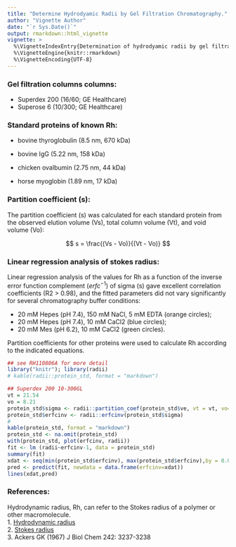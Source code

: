 ```yaml
---
title: "Determine Hydrodyamic Radii by Gel Filtration Chromatography."
author: "Vignette Author"
date: "`r Sys.Date()`"
output: rmarkdown::html_vignette
vignette: >
  %\VignetteIndexEntry{Determination of hydrodyamic radii by gel filtration chromatography.}
  %\VignetteEngine{knitr::rmarkdown}
  %\VignetteEncoding{UTF-8}
---
```

 
### Gel filtration columns columns:   

- Superdex 200 (16/60; GE Healthcare)  
- Superose 6 (10/300; GE Healthcare)  

### Standard proteins of known Rh:  

- bovine thyroglobulin (8.5 nm, 670 kDa)  

- bovine IgG (5.22 nm, 158 kDa)  
- chicken ovalbumin (2.75 nm, 44 kDa)    
- horse myoglobin (1.89 nm, 17 kDa)   

### Partition coefficient (s):  

The partition coefficient (s) was calculated for each standard protein from the observed elution volume (Vs), total column volume (Vt), and void volume (Vo):

$$ s = \frac{(Vs - Vo)}{(Vt - Vo)} $$

### Linear regression analysis of stokes radius:  

Linear regression analysis of the values for Rh as a function of the inverse error function complement $(erfc^{-1})$ of sigma (s) gave excellent correlation coefficients (R2 > 0.98), and the fitted parameters did not vary significantly for several chromatography buffer conditions:

- 20 mM Hepes (pH 7.4), 150 mM NaCl, 5 mM EDTA (orange circles); 
- 20 mM Hepes (pH 7.4), 10 mM CaCl2 (blue circles); 
- 20 mM Mes (pH 6.2), 10 mM CaCl2 (green circles). 

Partition coefficients for other proteins were used to calculate Rh according to the indicated equations.


```r
## see RH110806A for more detail
library("knitr"); library(radii)
# kable(radii::protein_std, format = "markdown")

## Superdex 200 10-300GL 
vt = 21.54
vo = 8.21
protein_std$sigma <- radii::partition_coef(protein_std$ve, vt = vt, vo=vo)
protein_std$erfcinv <- radii::erfcinv(protein_std$sigma)
# 
kable(protein_std, format = "markdown")
protein_std <- na.omit(protein_std)
with(protein_std, plot(erfcinv, radii))
fit <- lm (radii~erfcinv-1, data = protein_std)
summary(fit)
xdat <- seq(min(protein_std$erfcinv), max(protein_std$erfcinv),by = 0.01 )
pred <- predict(fit, newdata = data.frame(erfcinv=xdat))
lines(xdat,pred)

```

### References: 

Hydrodynamic radius, Rh, can refer to the Stokes radius of a polymer or other macromolecule.  
1. [Hydrodynamic radius](https://en.wikipedia.org/wiki/Hydrodynamic_radius)  
2. [Stokes radius](https://en.wikipedia.org/wiki/Stokes_radius)   
3. Ackers GK (1967) J Biol Chem 242: 3237-3238  


